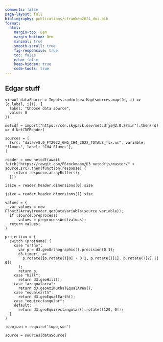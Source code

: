 ```yaml
---
comments: false
page-layout: full
bibliography: publications/cfranken2024_doi.bib
format:
  html:
    margin-top: 0em
    margin-bottom: 0em
    minimal: true
    smooth-scroll: true
    fig-responsive: true
    toc: false
    echo: false
    keep-hidden: true
    code-tools: true
---
```


## Edgar stuff

```ojs
viewof dataSource = Inputs.radio(new Map(sources.map((d, i) => [d.label, i])), {
  label: "Choose data source",
  value: 0
})
```

```ojs
netcdf = import("https://cdn.skypack.dev/netcdfjs@2.0.2?min").then((d) => d.NetCDFReader)
```

```ojs
sources = [
  {src: "data/v8.0_FT2022_GHG_CH4_2022_TOTALS_flx.nc", variable: "fluxes", label: "CH4 Fluxes"},
]
```

```ojs
reader = new netcdf(await fetch("https://rawgit.com/PBrockmann/D3_netcdfjs/master/" + source.src).then(function(response) {
    return response.arrayBuffer();
  }))
```

```ojs
isize = reader.header.dimensions[0].size
```

```ojs
jsize = reader.header.dimensions[1].size
```

```ojs
values = {
  var values = new Float32Array(reader.getDataVariable(source.variable));
  if (source.preprocess)
      values = preprocessWnd(values);
  return values;
}
```

```ojs
projection = {
  switch (projName) {
    case "ortho":
      var p = d3.geoOrthographic().precision(0.1);
      d3.timer(_ =>
        p.rotate([p.rotate()[0] + 0.1, p.rotate()[1], p.rotate()[2] || 0])
      );
      return p;
    case "hill":
      return d3.geoHill();
    case "azequalarea":
      return d3.geoAzimuthalEqualArea();
    case "equalearth":
      return d3.geoEqualEarth();
    case "equirectangular":
    default:
      return d3.geoEquirectangular().rotate([120, 0]);
  }
}
```

```ojs
topojson = require('topojson')
```

```ojs
source = sources[dataSource]
```